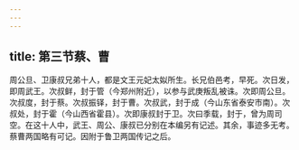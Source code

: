 ```yaml
---
---
---
```

title: 第三节蔡、曹
---



周公旦、卫康叔兄弟十人，都是文王元妃太姒所生。长兄伯邑考，早死。次日发，即周武王。次叔鲜，封于管（今郑州附近），以参与武庚叛乱被诛。次即周公旦。次叔度，封于蔡。次叔振铎，封于曹。次叔武，封于成（今山东省泰安市南）。次叔处，封于霍（今山西省霍县）。次即康叔封于卫。次曰季载，封于，曾为周司空。在这十人中，武王、周公、康叔已分别在本编另有记述。其余，事迹多无考。蔡曹两国略有可记。因附于鲁卫两国传记之后。
